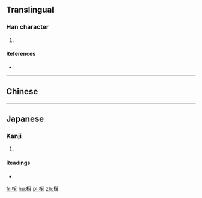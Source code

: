 ==Translingual==

===Han character===
{{Han char|rn=75|rad=木|as=14|sn=18|four=|canj=DHTC}}

# {{defn|Han|sort=木14}}

====References====
* {{Han ref|kx=0558.280|dkj=15726|hdz=21309.040|uh=6AB1|ud=27313}}

----

==Chinese==
{{zh-see|棋}}

----

==Japanese==

===Kanji===
{{ja-kanji|grade=|rs=木14}}

# {{defn|lang=ja|sort=木14}}

====Readings====
* {{ja-readings|on=[[き]] (ki)|kun=[[ご]] (go), [[ごいし]] (goishi)}}

[[fr:檱]]
[[hu:檱]]
[[pl:檱]]
[[zh:檱]]